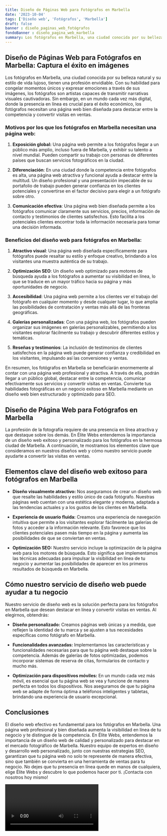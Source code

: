```yaml
---
title: Diseño de Páginas Web para Fotógrafos en Marbella
date: '2023-10-04'
tags: ['Diseño web', 'Fotógrafos', 'Marbella']
draft: false
banner : diseño_paginas_web_fotógrafos
fondoBanner : diseño_pagina_web_marbella
summary: Los fotógrafos en Marbella, una ciudad conocida por su belleza natural y su estilo de vida lujoso, tienen una profesión envidiable. Con su habilidad para congelar momentos únicos y expresar emociones a través de sus imágenes, los fotógrafos son artistas capaces de transmitir narrativas visuales cautivadoras. Sin embargo, en un mundo cada vez más digital, donde la presencia en línea es crucial para el éxito económico, los fotógrafos necesitan una página web bien diseñada para destacar entre la competencia y convertir visitas en ventas.
---
```


## Diseño de Páginas Web para Fotógrafos en Marbella: Captura el éxito en imágenes

Los fotógrafos en Marbella, una ciudad conocida por su belleza natural y su estilo de vida lujoso, tienen una profesión envidiable. Con su habilidad para congelar momentos únicos y expresar emociones a través de sus imágenes, los fotógrafos son artistas capaces de transmitir narrativas visuales cautivadoras. Sin embargo, en un mundo cada vez más digital, donde la presencia en línea es crucial para el éxito económico, los fotógrafos necesitan una página web bien diseñada para destacar entre la competencia y convertir visitas en ventas.

### Motivos por los que los fotógrafos en Marbella necesitan una página web:

1. **Exposición global:** Una página web permite a los fotógrafos llegar a un público más amplio, incluso fuera de Marbella, y exhibir su talento a nivel mundial. Pueden compartir su trabajo con personas de diferentes países que buscan servicios fotográficos en la ciudad.

2. **Diferenciación**: En una ciudad donde la competencia entre fotógrafos es alta, una página web atractiva y funcional ayuda a destacar entre la multitud. Un diseño profesional y una presentación impecable de su portafolio de trabajo pueden generar confianza en los clientes potenciales y convertirse en el factor decisivo para elegir a un fotógrafo sobre otro.

3. **Comunicación efectiva**: Una página web bien diseñada permite a los fotógrafos comunicar claramente sus servicios, precios, información de contacto y testimonios de clientes satisfechos. Esto facilita a los potenciales clientes encontrar toda la información necesaria para tomar una decisión informada.

### Beneficios del diseño web para fotógrafos en Marbella:

1. **Atractivo visual**: Una página web diseñada específicamente para fotógrafos puede resaltar su estilo y enfoque creativo, brindando a los visitantes una muestra auténtica de su trabajo.

2. **Optimización SEO**: Un diseño web optimizado para motores de búsqueda ayuda a los fotógrafos a aumentar su visibilidad en línea, lo que se traduce en un mayor tráfico hacia su página y más oportunidades de negocio.

3. **Accesibilidad**: Una página web permite a los clientes ver el trabajo del fotógrafo en cualquier momento y desde cualquier lugar, lo que amplía las posibilidades de contratación y ventas más allá de las fronteras geográficas.

4. **Galerías personalizadas**: Con una página web, los fotógrafos pueden organizar sus imágenes en galerías personalizables, permitiendo a los visitantes explorar fácilmente su trabajo y descubrir diferentes estilos y temáticas.

5. **Reseñas y testimonios**: La inclusión de testimonios de clientes satisfechos en la página web puede generar confianza y credibilidad en los visitantes, impulsando así las conversiones y ventas.

En resumen, los fotógrafos en Marbella se beneficiarán enormemente al contar con una página web profesional y atractiva. A través de ella, podrán llegar a un público global, destacar entre la competencia, comunicar efectivamente sus servicios y convertir visitas en ventas. Convierte tus habilidades fotográficas en un negocio exitoso en Marbella mediante un diseño web bien estructurado y optimizado para SEO.

<GifSeo />

<Cta />

## Diseño de Página Web para Fotógrafos en Marbella

La profesión de la fotografía requiere de una presencia en línea atractiva y que destaque sobre los demás. En Élite Webs entendemos la importancia de un diseño web exitoso y personalizado para los fotógrafos en la hermosa ciudad de Marbella. A continuación, te mostramos los elementos clave que consideramos en nuestros diseños web y cómo nuestro servicio puede ayudarte a convertir las visitas en ventas.

## Elementos clave del diseño web exitoso para fotógrafos en Marbella

- **Diseño visualmente atractivo:** Nos aseguramos de crear un diseño web que resalte las habilidades y estilo único de cada fotógrafo. Nuestras páginas web cuentan con una estética elegante y moderna, adaptada a las tendencias actuales y a los gustos de los clientes en Marbella.

- **Experiencia de usuario fluida:** Creamos una experiencia de navegación intuitiva que permite a los visitantes explorar fácilmente las galerías de fotos y acceder a la información relevante. Esto favorece que los clientes potenciales pasen más tiempo en la página y aumenta las posibilidades de que se conviertan en ventas.

- **Optimización SEO:** Nuestro servicio incluye la optimización de la página web para los motores de búsqueda. Esto significa que implementamos las técnicas adecuadas para impulsar la visibilidad en línea de tu negocio y aumentar las posibilidades de aparecer en los primeros resultados de búsqueda en Marbella.

## Cómo nuestro servicio de diseño web puede ayudar a tu negocio

Nuestro servicio de diseño web es la solución perfecta para los fotógrafos en Marbella que desean destacar en línea y convertir visitas en ventas. Al elegirnos, obtendrás:

- **Diseño personalizado:** Creamos páginas web únicas y a medida, que reflejen la identidad de tu marca y se ajusten a tus necesidades específicas como fotógrafo en Marbella.

- **Funcionalidades avanzadas:** Implementamos las características y funcionalidades necesarias para que tu página web destaque sobre la competencia. Además de galerías de fotos optimizadas, podemos incorporar sistemas de reserva de citas, formularios de contacto y mucho más.

- **Optimización para dispositivos móviles:** En un mundo cada vez más móvil, es esencial que tu página web se vea y funcione de manera perfecta en todos los dispositivos. Nos aseguramos de que tu página web se adapte de forma óptima a teléfonos inteligentes y tabletas, brindando una experiencia de usuario excepcional.

## Conclusiones

El diseño web efectivo es fundamental para los fotógrafos en Marbella. Una página web profesional y bien diseñada aumenta la visibilidad en línea de tu negocio y te distingue de la competencia. En Élite Webs, entendemos la importancia de un diseño web de calidad y personalizado para destacar en el mercado fotográfico de Marbella. Nuestro equipo de expertos en diseño y desarrollo web personalizado, junto con nuestras estrategias SEO, garantizan que tu página web no solo te represente de manera efectiva, sino que también se convierta en una herramienta de ventas para tu negocio. No dejes que tu presencia en línea quede en manos de cualquiera, elige Élite Webs y descubre lo que podemos hacer por ti. ¡Contacta con nosotros hoy mismo!

<Video />

<CtaBot job='Fotógrafos' city='Marbella'/>

<Gmaps query='Marbella+españa+maps' />